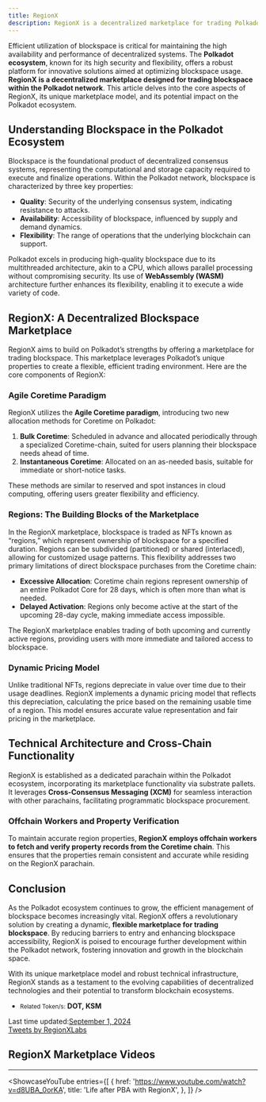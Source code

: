 ```yaml
---
title: RegionX
description: RegionX is a decentralized marketplace for trading Polkadot blockspace, offering flexible and efficient blockspace procurement solutions.
---
```



Efficient utilization of blockspace is critical for maintaining the high availability and performance of decentralized systems. The **Polkadot ecosystem**, known for its high security and flexibility, offers a robust platform for innovative solutions aimed at optimizing blockspace usage. **RegionX is a decentralized marketplace designed for trading blockspace within the Polkadot network**. This article delves into the core aspects of RegionX, its unique marketplace model, and its potential impact on the Polkadot ecosystem.

## Understanding Blockspace in the Polkadot Ecosystem

Blockspace is the foundational product of decentralized consensus systems, representing the computational and storage capacity required to execute and finalize operations. Within the Polkadot network, blockspace is characterized by three key properties:

- **Quality**: Security of the underlying consensus system, indicating resistance to attacks.
- **Availability**: Accessibility of blockspace, influenced by supply and demand dynamics.
- **Flexibility**: The range of operations that the underlying blockchain can support.

Polkadot excels in producing high-quality blockspace due to its multithreaded architecture, akin to a CPU, which allows parallel processing without compromising security. Its use of **WebAssembly (WASM)** architecture further enhances its flexibility, enabling it to execute a wide variety of code.

## RegionX: A Decentralized Blockspace Marketplace

RegionX aims to build on Polkadot’s strengths by offering a marketplace for trading blockspace. This marketplace leverages Polkadot’s unique properties to create a flexible, efficient trading environment. Here are the core components of RegionX:

### Agile Coretime Paradigm

RegionX utilizes the **Agile Coretime paradigm**, introducing two new allocation methods for Coretime on Polkadot:

1. **Bulk Coretime**: Scheduled in advance and allocated periodically through a specialized Coretime-chain, suited for users planning their blockspace needs ahead of time.
2. **Instantaneous Coretime**: Allocated on an as-needed basis, suitable for immediate or short-notice tasks.

These methods are similar to reserved and spot instances in cloud computing, offering users greater flexibility and efficiency.

### Regions: The Building Blocks of the Marketplace

In the RegionX marketplace, blockspace is traded as NFTs known as “regions,” which represent ownership of blockspace for a specified duration. Regions can be subdivided (partitioned) or shared (interlaced), allowing for customized usage patterns. This flexibility addresses two primary limitations of direct blockspace purchases from the Coretime chain:

- **Excessive Allocation**: Coretime chain regions represent ownership of an entire Polkadot Core for 28 days, which is often more than what is needed.
- **Delayed Activation**: Regions only become active at the start of the upcoming 28-day cycle, making immediate access impossible.

The RegionX marketplace enables trading of both upcoming and currently active regions, providing users with more immediate and tailored access to blockspace.

### Dynamic Pricing Model

Unlike traditional NFTs, regions depreciate in value over time due to their usage deadlines. RegionX implements a dynamic pricing model that reflects this depreciation, calculating the price based on the remaining usable time of a region. This model ensures accurate value representation and fair pricing in the marketplace.

Technical Architecture and Cross-Chain Functionality
----------------------------------------------------

RegionX is established as a dedicated parachain within the Polkadot ecosystem, incorporating its marketplace functionality via substrate pallets. It leverages **Cross-Consensus Messaging (XCM)** for seamless interaction with other parachains, facilitating programmatic blockspace procurement.

### Offchain Workers and Property Verification

To maintain accurate region properties, **RegionX** **employs offchain workers to fetch and verify property records from the Coretime chain**. This ensures that the properties remain consistent and accurate while residing on the RegionX parachain.

Conclusion
----------

As the Polkadot ecosystem continues to grow, the efficient management of blockspace becomes increasingly vital. RegionX offers a revolutionary solution by creating a dynamic, **flexible marketplace for trading blockspace**. By reducing barriers to entry and enhancing blockspace accessibility, RegionX is poised to encourage further development within the Polkadot network, fostering innovation and growth in the blockchain space.

With its unique marketplace model and robust technical infrastructure, RegionX stands as a testament to the evolving capabilities of decentralized technologies and their potential to transform blockchain ecosystems.

- <small>Related Token/s:</small> **DOT, KSM**

 Last time updated:[September 1, 2024](https://dablock.com/dapps/regionx/)  
 [Tweets by RegionXLabs](https://twitter.com/RegionXLabs%0A?ref_src=twsrc%5Etfw)

## RegionX Marketplace Videos
------------
<ShowcaseYouTube
  entries={[
    {
        href: 'https://www.youtube.com/watch?v=d8UBA_0orKA',
      title: 'Life after PBA with RegionX',
    },
  ]} />